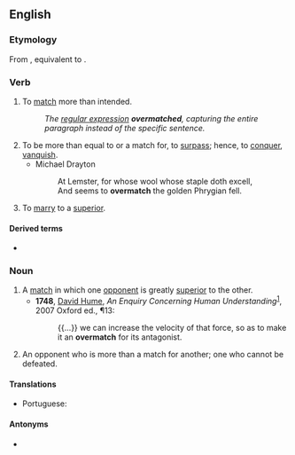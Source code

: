 ==English==

===Etymology===
From {{inh|en|enm|overmacchen}}, equivalent to {{af|en|over-|match}}.

===Verb===
{{en-verb|es}}

# To [[match]] more than intended.
#: ''The [[regular expression]] '''overmatched''', capturing the entire paragraph instead of the specific sentence.''
# To be more than equal to or a match for, to [[surpass]]; hence, to [[conquer]], [[vanquish]].
#* Michael Drayton
#*: At Lemster, for whose wool whose staple doth excell,
#*: And seems to '''overmatch''' the golden Phrygian fell.
# To [[marry]] to a [[superior]].
#: {{rfquotek|Burton}}

====Derived terms====
* {{l|en|overmatched}}

===Noun===
{{en-noun|es}}

# A [[match]] in which one [[opponent]] is greatly [[superior]] to the other.
#* '''1748''', [[w:David Hume|David Hume]], ''An Enquiry Concerning Human Understanding''<sup>[http://books.google.com/books?id=aA9XN9zC56oC]</sup>, 2007 Oxford ed., ¶13:
#*: {{...}} we can increase the velocity of that force, so as to make it an '''overmatch''' for its antagonist.
# An opponent who is more than a match for another; one who cannot be defeated.

====Translations====
{{trans-top|a match}}
* Portuguese: {{t+|pt|batalha|f}} {{t+|pt|perdida}}
{{trans-mid}}
{{trans-bottom}}

====Antonyms====
* {{l|en|undermatch}}